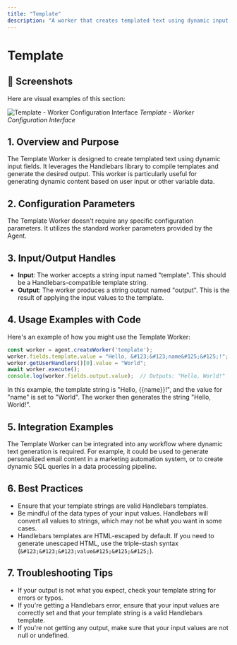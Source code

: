 ```yaml
---
title: "Template"
description: "A worker that creates templated text using dynamic input fields."
---
```


# Template

## 📸 Screenshots

Here are visual examples of this section:

![Template - Worker Configuration Interface](/images/screenshots/workers/template.png)
*Template - Worker Configuration Interface*




## 1. Overview and Purpose

The Template Worker is designed to create templated text using dynamic input fields. It leverages the Handlebars library to compile templates and generate the desired output. This worker is particularly useful for generating dynamic content based on user input or other variable data.

## 2. Configuration Parameters

The Template Worker doesn't require any specific configuration parameters. It utilizes the standard worker parameters provided by the Agent.

## 3. Input/Output Handles

- **Input**: The worker accepts a string input named "template". This should be a Handlebars-compatible template string.
- **Output**: The worker produces a string output named "output". This is the result of applying the input values to the template.

## 4. Usage Examples with Code

Here's an example of how you might use the Template Worker:

```javascript
const worker = agent.createWorker('template');
worker.fields.template.value = "Hello, &#123;&#123;name&#125;&#125;!";
worker.getUserHandlers()[0].value = "World";
await worker.execute();
console.log(worker.fields.output.value);  // Outputs: "Hello, World!"
```

In this example, the template string is "Hello, &#123;&#123;name&#125;&#125;!", and the value for "name" is set to "World". The worker then generates the string "Hello, World!".

## 5. Integration Examples

The Template Worker can be integrated into any workflow where dynamic text generation is required. For example, it could be used to generate personalized email content in a marketing automation system, or to create dynamic SQL queries in a data processing pipeline.

## 6. Best Practices

- Ensure that your template strings are valid Handlebars templates.
- Be mindful of the data types of your input values. Handlebars will convert all values to strings, which may not be what you want in some cases.
- Handlebars templates are HTML-escaped by default. If you need to generate unescaped HTML, use the triple-stash syntax (`&#123;&#123;&#123;value&#125;&#125;&#125;`).

## 7. Troubleshooting Tips

- If your output is not what you expect, check your template string for errors or typos.
- If you're getting a Handlebars error, ensure that your input values are correctly set and that your template string is a valid Handlebars template.
- If you're not getting any output, make sure that your input values are not null or undefined.